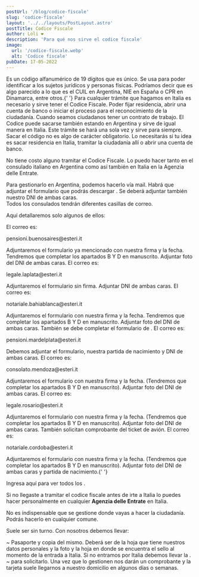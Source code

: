 ```yaml
---
postUrl: '/blog/codice-fiscale'
slug: 'codice-fiscale'
layout: '../../layouts/PostLayout.astro'
postTitle: Codice Fiscale
author: Loli ❤️
description: 'Para qué nos sirve el codice fiscale'
image:
  url: '/codice-fiscale.webp'
  alt: 'Codice fiscale'
pubDate: 17-05-2022
---
```



<BlogTitle text="¿Qué es el Codice Fiscale?" />
Es un código alfanumérico de 19 dígitos que es único. Se usa para poder identificar a los sujetos jurídicos
y personas físicas. Podríamos decir que es algo parecido a lo que es el CUIL en Argentina, NIE en España
o CPR en Dinamarca, entre otros.{' '}

<BlogTitle text="¿Para qué sirve?" />
<span class="p-2">
	Para cualquier trámite que hagamos en Italia es necesario y sirve tener el Codice Fiscale. Poder
	fijar residencia, abrir una cuenta de banco o iniciar el proceso para el reconocimiento de la
	ciudadanía. Cuando seamos ciudadanos tener un contrato de trabajo. El Codice puede sacarse también
	estando en Argentina y sirve de igual manera en Italia.
</span>
Este trámite se hará una sola vez y sirve para siempre. Sacar el código no es algo de carácter
obligatorio. Lo necesitarás si tu idea es sacar residencia en Italia, tramitar la ciudadanía allí o
abrir una cuenta de banco.

<BlogTitle text="Su tramitación ¿Tiene costo?" />

No tiene costo alguno tramitar el Codice Fiscale. Lo puedo hacer tanto en el consulado italiano en Argentina como así también en Italia en la Agenzia delle Entrate.

<Important
	text="¡Aclaración! Si ya sos ciudadano italiano que recibió el reconocimiento en algún consulado en Argentina, es primordial que verifiquemos que no nos hayan generado ya el código allí. Para poder corroborar esto tendrás que ingresar a través del AIRE y revisar donde dice “Visualizare la propia Scheda Anagrafica”. Si aparece el código ahí, no tendrás que hacer otra cosa, el mismo ya se encuentra generado."
	bg="bg-green-50"
/>
<span class="p-2">
Para gestionarlo en Argentina, podemos hacerlo vía mail. Habrá que adjuntar el formulario que podrás descargar <LinkBlog text='aquí' href='https://www.dropbox.com/scl/fi/7nzckxquxxlrbybj083ux/codice-fiscale.pdf?rlkey=2kjjvup909lvwokh01p652517&dl=0' />. Se deberá adjuntar también nuestro DNI de ambas caras.  
Todos los consulados tendrán diferentes casillas de correo.

Aquí detallaremos solo algunos de ellos:

</span>
<Dot textStyle="underline font-bold" text="CONSULADO DE BUENOS AIRES:" />
<span class="flex gap-2">
	El correo es: <p class="text-blue-400">pensioni.buenosaires@esteri.it</p>
</span>
Adjuntaremos el formulario ya mencionado con nuestra firma y la fecha. Tendremos que completar los
apartados B Y D en manuscrito. Adjuntar foto del DNI de ambas caras.
<Dot textStyle="underline font-bold" text="CONSULADO DE LA PLATA:" />
<span class="flex gap-2">
	El correo es: <p class="text-blue-400">legale.laplata@esteri.it</p>
</span>
Adjuntaremos el formulario sin firma. Adjuntar DNI de ambas caras.
<Dot textStyle="underline font-bold" text="CONSULADO DE BAHÍA BLANCA:" />
<span class="flex gap-2">
	El correo es: <p class="text-blue-400">notariale.bahiablanca@esteri.it</p>
</span>
Adjuntaremos el formulario con nuestra firma y la fecha. Tendremos que completar los apartados B Y D
en manuscrito. Adjuntar foto del DNI de ambas caras. También se debe completar el formulario de <LinkBlog
	text="Polisportello"
	href="https://www.dropbox.com/scl/fi/chpy1hee0haah0zgx06i2/modulo_richiesta_polisportello.pdf?rlkey=j1v2iuzvheabw2m0skowursex&dl=0"
/>
.
<Dot textStyle="underline font-bold" text="CONSULADO DE MAR DEL PLATA:" />
<span class="flex gap-2">
	El correo es: <p class="text-blue-400">pensioni.mardelplata@esteri.it</p>
</span>
Debemos adjuntar el formulario, nuestra partida de nacimiento y DNI de ambas caras.
<Dot textStyle="underline font-bold" text="CONSULADO DE MENDOZA:" />
<span class="flex gap-2">
	El correo es: <p class="text-blue-400">consolato.mendoza@esteri.it</p>
</span>
Adjuntaremos el formulario con nuestra firma y la fecha. (Tendremos que completar los apartados B Y
D en manuscrito). Adjuntar foto del DNI de ambas caras.
<Dot textStyle="underline font-bold" text="CONSULADO DE ROSARIO:" />
<span class="flex gap-2">
	El correo es: <p class="text-blue-400">legale.rosario@esteri.it</p>
</span>
Adjuntaremos el formulario con nuestra firma y la fecha. (Tendremos que completar los apartados B Y D
en manuscrito). Adjuntar foto del DNI de ambas caras. También solicitan comprobante del ticket de avión.
<Dot textStyle="underline font-bold" text="CONSULADO DE CÓRDOBA:" />
<span class="flex gap-2">
	El correo es: <p class="text-blue-400">notariale.cordoba@esteri.it</p>
</span>
Adjuntaremos el formulario con nuestra firma y la fecha. (Tendremos que completar los apartados B Y
D en manuscrito). Adjuntar foto del DNI de ambas caras y partida de nacimiento.{' '}

<div class="flex items-center">
	<Clock />
	<Important
		text="¡DATO! No hay plazos de respuestas. Algunos pueden enviarlos a partir de las 24 horas. Otros pueden tardar hasta algunas semanas."
		bg="bg-orange-100"
	/>
</div>

Ingresa aquí para ver todos los <LinkBlog text='consulados italianos y delegaciones en Argentina' href='#' />.

<BlogTitle text="Si lo hacemos en Italia será en la AGENZIA DELLE ENTRATE" />

Si no llegaste a tramitar el codice fiscale antes de irte a Italia lo puedes hacer personalmente en cualquier **Agenzia delle Entrate** en Italia.

No es indispensable que se gestione donde vayas a hacer la ciudadanía. Podrás hacerlo en cualquier comune.

<BlogTitle text="¿Cómo se tramita?" />

Suele ser sin turno. Con nosotros debemos llevar:

<span class="p-2">  
~ Pasaporte y copia del mismo. Deberá ser de la hoja que tiene nuestros datos personales y la foto y la hoja en donde se encuentra el sello al momento de la entrada a Italia. Si no entramos por Italia debemos llevar la <LinkBlog text='declaración de presencia' href='/blog/declaracion-de-presencia' />.
</span>
<span class="p-2">
~ <LinkBlog text='Formulario' href='https://www.dropbox.com/scl/fi/7nzckxquxxlrbybj083ux/codice-fiscale.pdf?rlkey=2kjjvup909lvwokh01p652517&dl=0' /> para solicitarlo.

</span>
Una vez que lo gestionen nos darán un comprobante y la tarjeta suele llegarnos a nuestro domicilio en algunos días o semanas.
